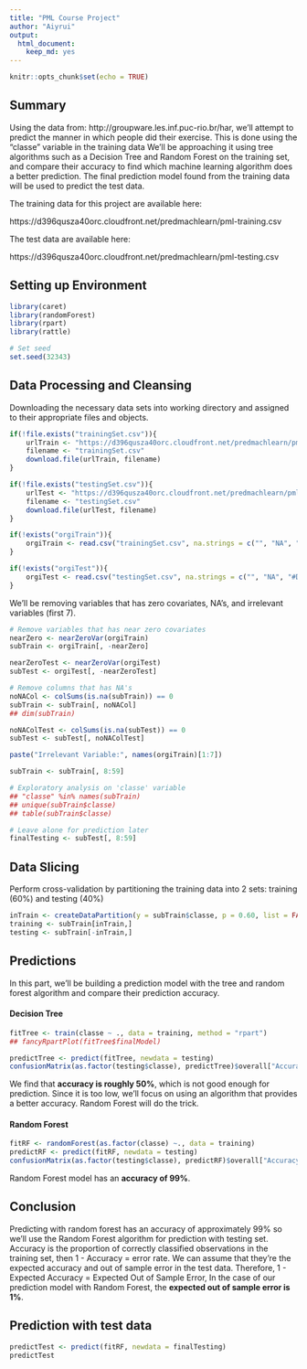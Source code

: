 ```yaml
---
title: "PML Course Project" 
author: "Aiyrui"
output: 
  html_document: 
    keep_md: yes
---
```


```r
knitr::opts_chunk$set(echo = TRUE)
```

## Summary

Using the data from: http://groupware.les.inf.puc-rio.br/har, we'll attempt to predict the manner in which people did their exercise. This is done using the "classe" variable in the training data We'll be approaching it using tree algorithms such as a Decision Tree and Random Forest on the training set, and compare their accuracy to find which machine learning algorithm does a better prediction. The final prediction model found from the training data will be used to predict the test data.

The training data for this project are available here: 

https://d396qusza40orc.cloudfront.net/predmachlearn/pml-training.csv

The test data are available here:

https://d396qusza40orc.cloudfront.net/predmachlearn/pml-testing.csv

## Setting up Environment
```r
library(caret)
library(randomForest)
library(rpart)
library(rattle)

# Set seed
set.seed(32343)
```

## Data Processing and Cleansing

Downloading the necessary data sets into working directory and assigned to their appropriate files and objects.
```r
if(!file.exists("trainingSet.csv")){
    urlTrain <- "https://d396qusza40orc.cloudfront.net/predmachlearn/pml-training.csv"
    filename <- "trainingSet.csv"
    download.file(urlTrain, filename)
}

if(!file.exists("testingSet.csv")){
    urlTest <- "https://d396qusza40orc.cloudfront.net/predmachlearn/pml-testing.csv"
    filename <- "testingSet.csv"
    download.file(urlTest, filename)
}

if(!exists("orgiTrain")){
    orgiTrain <- read.csv("trainingSet.csv", na.strings = c("", "NA", "#DIV/0!"))
}

if(!exists("orgiTest")){
    orgiTest <- read.csv("testingSet.csv", na.strings = c("", "NA", "#DIV/0!"))
}

```

We'll be removing variables that has zero covariates, NA's, and irrelevant variables (first 7).
```r
# Remove variables that has near zero covariates
nearZero <- nearZeroVar(orgiTrain)
subTrain <- orgiTrain[, -nearZero]

nearZeroTest <- nearZeroVar(orgiTest)
subTest <- orgiTest[, -nearZeroTest]

# Remove columns that has NA's
noNACol <- colSums(is.na(subTrain)) == 0
subTrain <- subTrain[, noNACol]
## dim(subTrain)

noNAColTest <- colSums(is.na(subTest)) == 0
subTest <- subTest[, noNAColTest]

```

```r

paste("Irrelevant Variable:", names(orgiTrain)[1:7])

```

```r
subTrain <- subTrain[, 8:59]

# Exploratory analysis on 'classe' variable
## "classe" %in% names(subTrain)
## unique(subTrain$classe)
## table(subTrain$classe)

# Leave alone for prediction later
finalTesting <- subTest[, 8:59]

```

## Data Slicing

Perform cross-validation by partitioning the training data into 2 sets: training (60%) and testing (40%)
```r
inTrain <- createDataPartition(y = subTrain$classe, p = 0.60, list = FALSE)
training <- subTrain[inTrain,]
testing <- subTrain[-inTrain,]

```


## Predictions

In this part, we'll be building a prediction model with the tree and random forest algorithm and compare their prediction accuracy.

#### Decision Tree
```r

fitTree <- train(classe ~ ., data = training, method = "rpart")
## fancyRpartPlot(fitTree$finalModel)

predictTree <- predict(fitTree, newdata = testing)
confusionMatrix(as.factor(testing$classe), predictTree)$overall["Accuracy"]
```

We find that **accuracy is roughly 50%**, which is not good enough for prediction. Since it is too low, we'll focus on using an algorithm that provides a better accuracy. Random Forest will do the trick.

#### Random Forest
```r
fitRF <- randomForest(as.factor(classe) ~., data = training)
predictRF <- predict(fitRF, newdata = testing)
confusionMatrix(as.factor(testing$classe), predictRF)$overall["Accuracy"]
```

Random Forest model has an **accuracy of 99%**.

## Conclusion

Predicting with random forest has an accuracy of approximately 99% so we'll use the Random Forest algorithm for prediction with testing set. Accuracy is the proportion of correctly classified observations in the training set, then 1 - Accuracy = error rate. We can assume that they're the expected accuracy and out of sample error in the test data. Therefore, 1 - Expected Accuracy = Expected Out of Sample Error, In the case of our prediction model with Random Forest, the **expected out of sample error is 1%**.

## Prediction with test data
```r
predictTest <- predict(fitRF, newdata = finalTesting)
predictTest
```